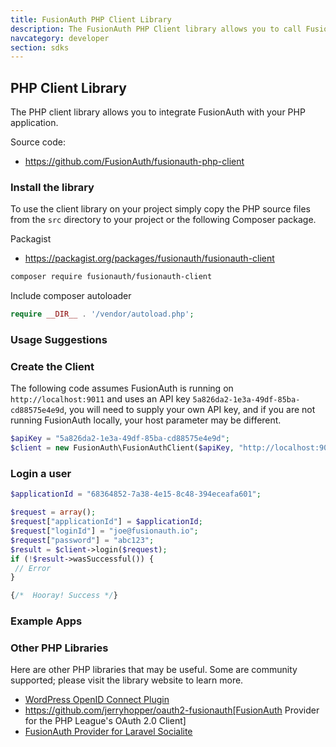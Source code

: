 ```yaml
---
title: FusionAuth PHP Client Library
description: The FusionAuth PHP Client library allows you to call FusionAuth from PHP applications.
navcategory: developer
section: sdks
---
```


## PHP Client Library

The PHP client library allows you to integrate FusionAuth with your PHP application. 

Source code:

* https://github.com/FusionAuth/fusionauth-php-client

### Install the library

To use the client library on your project simply copy the PHP source files from the `src` directory to your project or the following
 Composer package.

Packagist

* https://packagist.org/packages/fusionauth/fusionauth-client

```bash
composer require fusionauth/fusionauth-client
```

Include composer autoloader

```php
require __DIR__ . '/vendor/autoload.php';
```

### Usage Suggestions

<HowToUseClientLibraries />


### Create the Client

The following code assumes FusionAuth is running on `http://localhost:9011` and uses an API key `5a826da2-1e3a-49df-85ba-cd88575e4e9d`, you will need to supply your own API key, and if you are not running FusionAuth locally, your host parameter may be different.

```php
$apiKey = "5a826da2-1e3a-49df-85ba-cd88575e4e9d";
$client = new FusionAuth\FusionAuthClient($apiKey, "http://localhost:9011");
```

### Login a user

```php
$applicationId = "68364852-7a38-4e15-8c48-394eceafa601";

$request = array();
$request["applicationId"] = $applicationId;
$request["loginId"] = "joe@fusionauth.io";
$request["password"] = "abc123";
$result = $client->login($request);
if (!$result->wasSuccessful()) {
 // Error
}

{/*  Hooray! Success */}
```

### Example Apps
<ExampleApps language="php" />


### Other PHP Libraries

Here are other PHP libraries that may be useful. Some are community supported; please visit the library website to learn more.

* [WordPress OpenID Connect Plugin](https://github.com/FusionAuth/wordpress-openid-connect)
* https://github.com/jerryhopper/oauth2-fusionauth[FusionAuth Provider for the PHP League's OAuth 2.0 Client]
* [FusionAuth Provider for Laravel Socialite](https://github.com/SocialiteProviders/FusionAuth)
